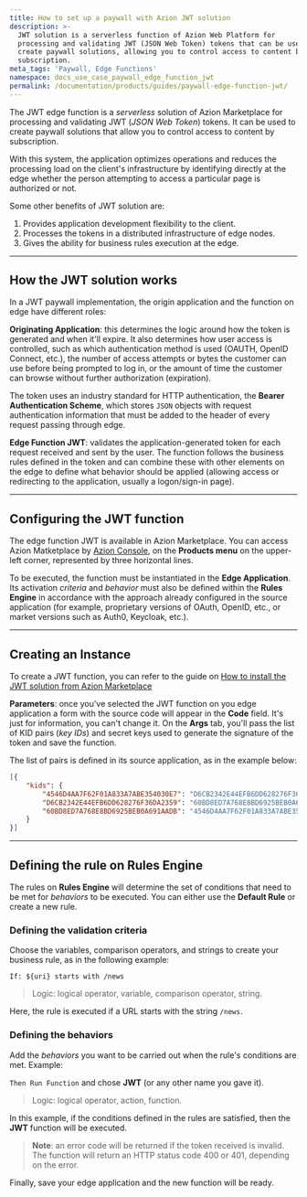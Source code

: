 ```yaml
---
title: How to set up a paywall with Azion JWT solution
description: >-
  JWT solution is a serverless function of Azion Web Platform for
  processing and validating JWT (JSON Web Token) tokens that can be used to
  create paywall solutions, allowing you to control access to content by
  subscription.
meta_tags: 'Paywall, Edge Functions'
namespace: docs_use_case_paywall_edge_function_jwt
permalink: /documentation/products/guides/paywall-edge-function-jwt/
---
```


The JWT edge function is a *serverless* solution of Azion Marketplace for processing and validating JWT (*JSON Web Token*) tokens. It can be used to create paywall solutions that allow you to control access to content by subscription.

With this system, the application optimizes operations and reduces the processing load on the client's infrastructure by identifying directly at the edge whether the person attempting to access a particular page is authorized or not. 

Some other benefits of JWT solution are:

1. Provides application development flexibility to the client.
2. Processes the tokens in a distributed infrastructure of edge nodes.
3. Gives the ability for business rules execution at the edge.

---

## How the JWT solution works

In a JWT paywall implementation, the origin application and the function on edge have different roles:

**Originating Application**: this determines the logic around how the token is generated and when it'll expire. It also determines how user access is controlled, such as which authentication method is used (OAUTH, OpenID Connect, etc.), the number of access attempts or bytes the customer can use before being prompted to log in, or the amount of time the customer can browse without further authorization (expiration).

The token uses an industry standard for HTTP authentication, the **Bearer Authentication Scheme**, which stores `JSON` objects with request authentication information that must be added to the header of every request passing through edge.

**Edge Function JWT**: validates the application-generated token for each request received and sent by the user. The function follows the business rules defined in the token and can combine these with other elements on the edge to define what behavior should be applied (allowing access or redirecting to the application, usually a logon/sign-in page).

---

## Configuring the JWT function

The edge function JWT is available in Azion Marketplace. You can access Azion Matketplace by [Azion Console](https://console.azion.com), on the **Products menu** on the upper-left corner, represented by three horizontal lines.

To be executed, the function must be instantiated in the **Edge Application**. Its activation *criteria* and *behavior* must also be defined within the **Rules Engine** in accordance with the approach already configured in the source application (for example, proprietary versions of OAuth, OpenID, etc., or market versions such as Auth0, Keycloak, etc.).

---

## Creating an Instance

To create a JWT function, you can refer to the guide on [How to install the JWT solution from Azion Marketplace](/en/documentation/products/guides/jwt/)

**Parameters**: once you've selected the JWT function on you edge application a form with the source code will appear in the **Code** field. It's just for information, you can't change it. On the **Args** tab, you'll pass the list of KID pairs (*key IDs*) and secret keys used to generate the signature of the token and save the function. 

The list of pairs is defined in its source application, as in the example below:

``` json
[{
	"kids": {
    	"4546D4AA7F62F01A833A7ABE354030E7": "D6CB2342E44EFB6DD628276F36DA2359",
    	"D6CB2342E44EFB6DD628276F36DA2359": "60BD8ED7A768E8BD6925BEB0A691AADB",
    	"60BD8ED7A768E8BD6925BEB0A691AADB": "4546D4AA7F62F01A833A7ABE354030E7"
  	}
}]
```

---

## Defining the rule on Rules Engine

The rules on **Rules Engine** will determine the set of conditions that need to be met for *behaviors* to be executed. You can either use the **Default Rule** or create a new rule.

### Defining the validation criteria 

Choose the variables, comparison operators, and strings to create your business rule, as in the following example:

`If: ${uri} starts with /news`

> Logic: logical operator, variable, comparison operator, string.

Here, the rule is executed if a URL starts with the string `/news`.

### Defining the behaviors 

Add the *behaviors* you want to be carried out when the rule's conditions are met. Example:

`Then Run Function` and chose **JWT** (or any other name you gave it).

> Logic: logical operator, action, function.

In this example, if the conditions defined in the rules are satisfied, then the **JWT** function will be executed.

> **Note**: an error code will be returned if the token received is invalid. The function will return an HTTP status code 400 or 401, depending on the error. 

Finally, save your edge application and the new function will be ready. 




